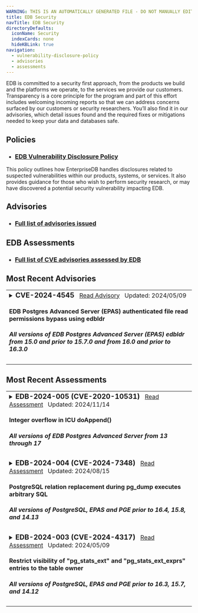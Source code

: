 ```yaml
---
WARNING: THIS IS AN AUTOMATICALLY GENERATED FILE - DO NOT MANUALLY EDIT - SEE tools/automation/generators/advisoryindex
title: EDB Security
navTitle: EDB Security
directoryDefaults:
  iconName: Security
  indexCards: none
  hideKBLink: true
navigation:
  - vulnerability-disclosure-policy
  - advisories
  - assessments
---
```


EDB is committed to a security first approach, from the products we build and the platforms we operate, to the services we provide our customers. Transparency is a core principle for the program and part of this effort includes welcoming incoming reports so that we can address concerns surfaced by our customers or security researchers. You’ll also find it in our advisories, which detail issues found and the required fixes or mitigations needed to keep your data and databases safe.

## Policies

* <h3><a href="vulnerability-disclosure-policy">EDB Vulnerability Disclosure Policy</a></h3>
This policy outlines how EnterpriseDB handles disclosures related to suspected vulnerabilities within our products, systems, or services. It also provides guidance for those who wish to perform security research, or may have discovered a potential security vulnerability impacting EDB.

## Advisories

* <h3><a href="advisories/">Full list of advisories issued</a></h3>

## EDB Assessments

* <h3><a href="assessments/">Full list of CVE advisories assessed by EDB</a></h3>

## Most Recent Advisories

<table class="table-bordered">


<tr><td>
<details><summary><h3 style="display:inline">CVE-2024-4545 </h3>
<span>
&nbsp;&nbsp;<a href="advisories/cve20244545">Read Advisory</a>
&nbsp;&nbsp;Updated: </span><span>2024/05/09</span>
<h4>EDB Postgres Advanced Server (EPAS) authenticated file read permissions bypass using edbldr</h4>
<h5> All versions of EDB Postgres Advanced Server (EPAS) edbldr from 15.0 and prior to 15.7.0 and from 16.0 and prior to 16.3.0</h5>
</summary>
<hr/>
<em>Summary:</em>&nbsp;
All versions of EnterpriseDB Postgres Advanced Server (EPAS) from 15.0 and prior to 15.7.0 and from 16.0 and prior to 16.3.0 may allow users using <code>edbldr</code> to bypass role permissions from <code>pg_read_server_files</code>. This could allow low privilege users to read files to which they would not otherwise have access.
<br/>
<a href="advisories/cve20244545">Read More...</a>
</details></td></tr>

</table>

## Most Recent Assessments

<table class="table-bordered">


<tr><td>
<details><summary><h3 style="display:inline"> EDB-2024-005 (CVE-2020-10531) </h3>
<span>
&nbsp;&nbsp;<a href="assessments/edb-2024-005">Read Assessment</a>
&nbsp;&nbsp;Updated: </span><span>2024/11/14</span>
<h4>Integer overflow in ICU doAppend()</h4>
<h5> All versions of EDB Postgres Advanced Server from 13 through 17</h5>
</summary>
<hr/>
<em>Summary:</em>&nbsp;
The original vulnerability was an integer overflow leading to a heap-based buffer overflow in <code>UnicodeString::doAppend()</code> in ICU (International Components for Unicode) for C/C++ which existed up to (and including) version 66.1.
<br/>
<a href="assessments/edb-2024-005">Read More...</a>
</details></td></tr>


<tr><td>
<details><summary><h3 style="display:inline"> EDB-2024-004 (CVE-2024-7348) </h3>
<span>
&nbsp;&nbsp;<a href="assessments/edb-2024-004">Read Assessment</a>
&nbsp;&nbsp;Updated: </span><span>2024/08/15</span>
<h4>PostgreSQL relation replacement during pg_dump executes arbitrary SQL</h4>
<h5> All versions of PostgreSQL, EPAS and PGE prior to 16.4, 15.8, and 14.13</h5>
</summary>
<hr/>
<em>Summary:</em>&nbsp;
Time-of-check Time-of-use (TOCTOU) race condition in pg_dump in PostgreSQL allows an object creator to execute arbitrary SQL functions as the user running pg_dump, which is often a superuser. The attack involves replacing another relation type with a view or foreign table. The attack requires waiting for pg_dump to start, but winning the race condition is trivial if the attacker retains an open transaction. Versions before PostgreSQL 16.4, 15.8, 14.13, 13.16, and 12.20 are affected.
<br/>
<a href="assessments/edb-2024-004">Read More...</a>
</details></td></tr>


<tr><td>
<details><summary><h3 style="display:inline"> EDB-2024-003 (CVE-2024-4317) </h3>
<span>
&nbsp;&nbsp;<a href="assessments/edb-2024-003">Read Assessment</a>
&nbsp;&nbsp;Updated: </span><span>2024/05/09</span>
<h4>Restrict visibility of "pg_stats_ext" and "pg_stats_ext_exprs" entries to the table owner</h4>
<h5> All versions of PostgreSQL, EPAS and PGE prior to 16.3, 15.7, and 14.12</h5>
</summary>
<hr/>
<em>Summary:</em>&nbsp;
Missing authorization in PostgreSQL built-in views pg_stats_ext and pg_stats_ext_exprs allows an unprivileged database user to read most common values and other statistics from CREATE STATISTICS commands of other users. The most common values may reveal column values the eavesdropper could not otherwise read or results of functions they cannot execute. Installing an unaffected version only fixes fresh PostgreSQL installations, namely those that are created with the initdb utility after installing that version. Current PostgreSQL installations will remain vulnerable until they follow the instructions in the release notes, which are provided as a convenience in the below section. Within major versions 14-16, minor versions before PostgreSQL 16.3, 15.7, and 14.12 are affected. Versions before PostgreSQL 14 are unaffected.
<br/>
<a href="assessments/edb-2024-003">Read More...</a>
</details></td></tr>

</table>